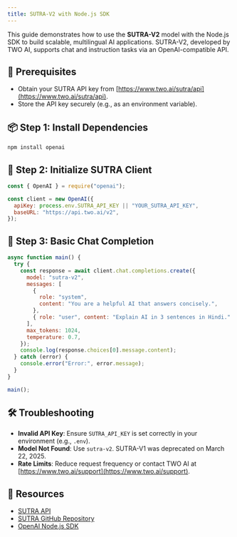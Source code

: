 ```yaml
---
title: SUTRA-V2 with Node.js SDK
---
```


This guide demonstrates how to use the **SUTRA-V2** model with the Node.js SDK to build scalable, multilingual AI applications. SUTRA-V2, developed by TWO AI, supports chat and instruction tasks via an OpenAI-compatible API.

## 🔧 Prerequisites

- Obtain your SUTRA API key from [https://www.two.ai/sutra/api](https://www.two.ai/sutra/api).
- Store the API key securely (e.g., as an environment variable).

## 📦 Step 1: Install Dependencies

```bash
npm install openai
```

## 🔐 Step 2: Initialize SUTRA Client

```javascript
const { OpenAI } = require("openai");

const client = new OpenAI({
  apiKey: process.env.SUTRA_API_KEY || "YOUR_SUTRA_API_KEY",
  baseURL: "https://api.two.ai/v2",
});
```

## 💬 Step 3: Basic Chat Completion

```javascript
async function main() {
  try {
    const response = await client.chat.completions.create({
      model: "sutra-v2",
      messages: [
        {
          role: "system",
          content: "You are a helpful AI that answers concisely.",
        },
        { role: "user", content: "Explain AI in 3 sentences in Hindi." },
      ],
      max_tokens: 1024,
      temperature: 0.7,
    });
    console.log(response.choices[0].message.content);
  } catch (error) {
    console.error("Error:", error.message);
  }
}

main();
```

## 🛠 Troubleshooting

- **Invalid API Key**: Ensure `SUTRA_API_KEY` is set correctly in your environment (e.g., `.env`).
- **Model Not Found**: Use `sutra-v2`. SUTRA-V1 was deprecated on March 22, 2025.
- **Rate Limits**: Reduce request frequency or contact TWO AI at [https://www.two.ai/support](https://www.two.ai/support).

## 📎 Resources

- [SUTRA API](https://www.two.ai/sutra/api)
- [SUTRA GitHub Repository](https://github.com/sutra-dev/sutra-cookbook)
- [OpenAI Node.js SDK](https://platform.openai.com/docs/api-reference?lang/node.js)
